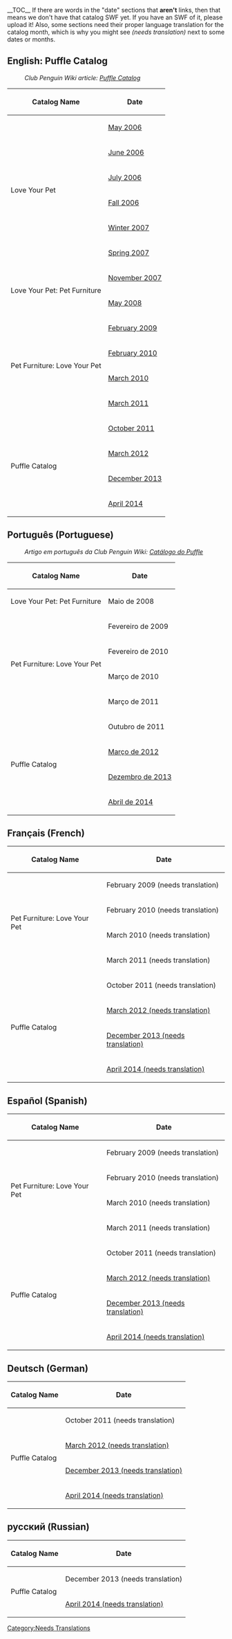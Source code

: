 __TOC__
If there are words in the "date" sections that '''aren't''' links, then that means we don't have that catalog SWF yet. If you have an SWF of it, please upload it! Also, some sections need their proper language translation for the catalog month, which is why you might see ''(needs translation)'' next to some dates or months.

==English: Puffle Catalog==

:''Club Penguin Wiki article: [[clubpenguinwiki:Puffle Catalog|Puffle Catalog]]''

<center>
{|class="wikitable" border="1"
!Catalog Name
!Date
|-
|rowspan=6|Love Your Pet||[[Media:Pets_0605.swf|May 2006]]
|-
|[[Media:Pets_0606.swf|June 2006]]
|-
|[[Media:Pets_0607.swf|July 2006]]
|-
|[[Media:Pets_0610.swf|Fall 2006]]
|-
|[[Media:Jan2007Pets.swf|Winter 2007]]
|-
|[[Media:May2007Pets.swf|Spring 2007]]
|-
|rowspan=2|Love Your Pet: Pet Furniture||[[Media:Pet 0711.swf|November 2007]]
|-
|[[Media:May2008LoveYourPet.swf|May 2008]]
|-
|rowspan=4|Pet Furniture: Love Your Pet||[[Media:Feb2009Pets.swf|February 2009]]
|-
|[[Media:Feb2010Pets.swf|February 2010]]
|-
|[[Media:Mar2010Pets.swf|March 2010]]
|-
|[[Media:Mar2011Pets.swf|March 2011]]
|-
|rowspan=4|Puffle Catalog||[[Media:Oct2011Pets.swf|October 2011]]
|-
|[[Media:ENCataloguesPetsMar2012.swf|March 2012]]
|-
|[[Media:ENCataloguesPetsDec2013.swf|December 2013]]
|-
|[[Media:ENCataloguesPetsApr2014.swf|April 2014]]
|}
</center>

==Português (Portuguese)==
:''Artigo em português da Club Penguin Wiki: <span class="plainlinks">[http://pt.clubpenguinwiki.info/wiki/Cat%C3%A1logo_do_Puffle Catálogo do Puffle]</span>''
{{OnlyPT}}

<center>
{|class="wikitable" border="1"
!Catalog Name
!Date
|-
|Love Your Pet: Pet Furniture||Maio de 2008
|-
|rowspan=4|Pet Furniture: Love Your Pet||Fevereiro de 2009
|-
|Fevereiro de 2010
|-
|Março de 2010
|-
|Março de 2011
|-
|rowspan=4|Puffle Catalog||Outubro de 2011
|-
|[[Media:PTCataloguesPetsMar2012.swf|Março de 2012]]
|-
|[[Media:PTCataloguesPetsDec2013.swf|Dezembro de 2013]]
|-
|[[Media:PTCataloguesPetsApr2014.swf|Abril de 2014]]
|}
</center>

==Français (French)==

{{OnlyFR}}

<center>
{|class="wikitable" border="1"
!Catalog Name
!Date
|-
|rowspan=4|Pet Furniture: Love Your Pet||February 2009 (needs translation)
|-
|February 2010 (needs translation)
|-
|March 2010 (needs translation)
|-
|March 2011 (needs translation)
|-
|rowspan=4|Puffle Catalog||October 2011 (needs translation)
|-
|[[Media:FRCataloguesPetsMar2012.swf|March 2012 (needs translation)]]
|-
|[[Media:FRCataloguesPetsDec2013.swf|December 2013 (needs translation)]]
|-
|[[Media:FRCataloguesPetsApr2014.swf|April 2014 (needs translation)]]
|}
</center>

==Español (Spanish)==

{{OnlyES}}

<center>
{|class="wikitable" border="1"
!Catalog Name
!Date
|-
|rowspan=4|Pet Furniture: Love Your Pet||February 2009 (needs translation)
|-
|February 2010 (needs translation)
|-
|March 2010 (needs translation)
|-
|March 2011 (needs translation)
|-
|rowspan=4|Puffle Catalog||October 2011 (needs translation)
|-
|[[Media:ESCataloguesPetsMar2012.swf|March 2012 (needs translation)]]
|-
|[[Media:ESCataloguesPetsDec2013.swf|December 2013 (needs translation)]]
|-
|[[Media:ESCataloguesPetsApr2014.swf|April 2014 (needs translation)]]
|}
</center>

==Deutsch (German)==

{{OnlyDE}}

<center>
{|class="wikitable" border="1"
!Catalog Name
!Date
|-
|rowspan=4|Puffle Catalog||October 2011 (needs translation)
|-
|[[Media:DECataloguesPetsMar2012.swf|March 2012 (needs translation)]]
|-
|[[Media:DECataloguesPetsDec2013.swf|December 2013 (needs translation)]]
|-
|[[Media:DECataloguesPetsApr2014.swf|April 2014 (needs translation)]]
|}
</center>

==русский (Russian)==

{{OnlyRU}}

<center>
{|class="wikitable" border="1"
!Catalog Name
!Date
|-
|rowspan=2|Puffle Catalog||December 2013 (needs translation)
|-
|[[Media:RUCataloguesPetsApr2014.swf|April 2014 (needs translation)]]
|}
</center>

[[Category:Needs Translations]]